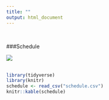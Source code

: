 ```yaml
---
title: ""
output: html_document
---
```

<br>

###Schedule  

![](./schedule.jpg)  
<br>

```r
library(tidyverse)
library(knitr)
schedule <- read_csv("schedule.csv")
knitr::kable(schedule)

```